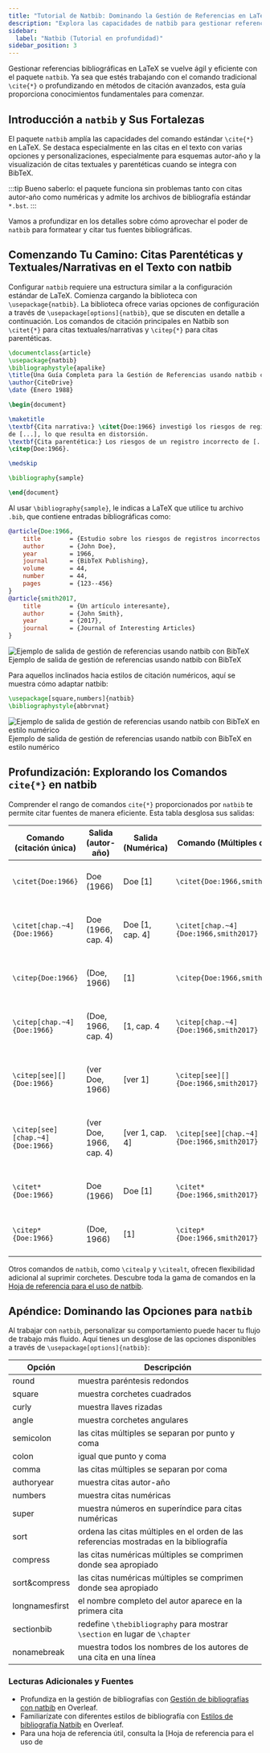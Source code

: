 ```yaml
---
title: "Tutorial de Natbib: Dominando la Gestión de Referencias en LaTeX con BibTeX"
description: "Explora las capacidades de natbib para gestionar referencias bibliográficas en LaTeX. Este tutorial en profundidad cubre los aspectos esenciales de natbib, desde citas en el texto hasta la integración con BibTeX."
sidebar:
  label: "Natbib (Tutorial en profundidad)"
sidebar_position: 3
---
```



Gestionar referencias bibliográficas en LaTeX se vuelve ágil y eficiente con el paquete `natbib`. Ya sea que estés trabajando con el comando tradicional `\cite{*}` o profundizando en métodos de citación avanzados, esta guía proporciona conocimientos fundamentales para comenzar.

<CiteDrive />

## Introducción a `natbib` y Sus Fortalezas

El paquete `natbib` amplía las capacidades del comando estándar `\cite{*}` en LaTeX. Se destaca especialmente en las citas en el texto con varias opciones y personalizaciones, especialmente para esquemas autor-año y la visualización de citas textuales y parentéticas cuando se integra con BibTeX.

:::tip
Bueno saberlo: el paquete funciona sin problemas tanto con citas autor-año como numéricas y admite los archivos de bibliografía estándar `*.bst`.
:::

Vamos a profundizar en los detalles sobre cómo aprovechar el poder de `natbib` para formatear y citar tus fuentes bibliográficas.

## Comenzando Tu Camino: Citas Parentéticas y Textuales/Narrativas en el Texto con natbib

Configurar `natbib` requiere una estructura similar a la configuración estándar de LaTeX. Comienza cargando la biblioteca con `\usepackage{natbib}`. La biblioteca ofrece varias opciones de configuración a través de `\usepackage[options]{natbib}`, que se discuten en detalle a continuación. Los comandos de citación principales en Natbib son `\citet{*}` para citas textuales/narrativas y `\citep{*}` para citas parentéticas.

```latex
\documentclass{article}
\usepackage{natbib}
\bibliographystyle{apalike}
\title{Una Guía Completa para la Gestión de Referencias usando natbib con BibTeX}
\author{CiteDrive}
\date {Enero 1988}

\begin{document}

\maketitle
\textbf{Cita narrativa:} \citet{Doe:1966} investigó los riesgos de registros incorrectos \\
de [...], lo que resulta en distorsión.
\textbf{Cita parentética:} Los riesgos de un registro incorrecto de [...] podrían llevar a distorsión
\citep{Doe:1966}.

\medskip

\bibliography{sample}

\end{document}
```

Al usar `\bibliography{sample}`, le indicas a LaTeX que utilice tu archivo `.bib`, que contiene entradas bibliográficas como:

```bibtex
@article{Doe:1966,
	title        = {Estudio sobre los riesgos de registros incorrectos [...] y su impacto en [...].},
	author       = {John Doe},
	year         = 1966,
	journal      = {BibTeX Publishing},
	volume       = 44,
	number       = 44,
	pages        = {123--456}
}
@article{smith2017,
	title        = {Un artículo interesante},
	author       = {John Smith},
	year         = {2017},
	journal      = {Journal of Interesting Articles}
}
```

![Ejemplo de salida de gestión de referencias usando natbib con BibTeX](@assets/images/tutorial/output_example_bibtex_natbib.png)Ejemplo de salida de gestión de referencias usando natbib con BibTeX

Para aquellos inclinados hacia estilos de citación numéricos, aquí se muestra cómo adaptar natbib:

```latex
\usepackage[square,numbers]{natbib}
\bibliographystyle{abbrvnat}
```

![Ejemplo de salida de gestión de referencias usando natbib con BibTeX en estilo numérico](@assets/images/tutorial/output_example_bibtex_natbib_numeric.png)Ejemplo de salida de gestión de referencias usando natbib con BibTeX en estilo numérico

## Profundización: Explorando los Comandos `cite{*}` en natbib

Comprender el rango de comandos `cite{*}` proporcionados por `natbib` te permite citar fuentes de manera eficiente. Esta tabla desglosa sus salidas:

| Comando (citación única) | Salida (autor-año) | Salida (Numérica) | Comando (Múltiples citas) | Salida (autor-año) | Salida (Numérica) |
|---------------------------|----------------------|------------------|------------------------------|---|---|
|`\citet{Doe:1966}`|Doe (1966) |Doe [1]|`\citet{Doe:1966,smith2017}`|Doe (1966); Smith (2017)|Doe [1], Smith [2]|
|`\citet[chap.~4]{Doe:1966}`|Doe (1966, cap. 4)|Doe [1, cap. 4]|`\citet[chap.~4]{Doe:1966,smith2017}`|Doe (1966); Smith (2017, cap. 4)|Doe [1], Smith [2, cap. 4]|
|`\citep{Doe:1966}`|(Doe, 1966)|[1]|`\citep{Doe:1966,smith2017}`|(Doe, 1966; Smith, 2017)|[1, 2|
|`\citep[chap.~4]{Doe:1966}`|(Doe, 1966, cap. 4)|[1, cap. 4|`\citep[chap.~4]{Doe:1966,smith2017}`|(Doe, 1966; Smith, 2017, cap. 4)|1, 2, cap. 4]|
|`\citep[see][]{Doe:1966}`|(ver Doe, 1966)|[ver 1]|`\citep[see][]{Doe:1966,smith2017}`|(ver Doe, 1966; Smith, 2017)|[ver 1, 2]|
|`\citep[see][chap.~4]{Doe:1966}`|(ver Doe, 1966, cap. 4)|[ver 1, cap. 4]|`\citep[see][chap.~4]{Doe:1966,smith2017}`|(ver Doe, 1966; Smith, 2017, cap. 4)|[ver 1, 2, cap. 4]|
|`\citet*{Doe:1966}`|Doe (1966)|Doe [1]|`\citet*{Doe:1966,smith2017}`|Doe (1966); Smith (2017)|Doe [1], Smith [2]|
|`\citep*{Doe:1966}`|(Doe, 1966)|[1]|`\citep*{Doe:1966,smith2017}`|(Doe, 1966; Smith, 2017)|[1, 2]|

Otros comandos de `natbib`, como `\citealp` y `\citealt`, ofrecen flexibilidad adicional al suprimir corchetes. Descubre toda la gama de comandos en la [Hoja de referencia para el uso de natbib](https://gking.harvard.edu/files/natnotes2.pdf).

## Apéndice: Dominando las Opciones para `natbib`

Al trabajar con `natbib`, personalizar su comportamiento puede hacer tu flujo de trabajo más fluido. Aquí tienes un desglose de las opciones disponibles a través de `\usepackage[options]{natbib}`:

| Opción | Descripción |
|----------------------|----------|
|round|muestra paréntesis redondos|
|square|muestra corchetes cuadrados|
|curly|muestra llaves rizadas|
|angle|muestra corchetes angulares|
|semicolon|las citas múltiples se separan por punto y coma|
|colon|igual que punto y coma|
|comma|las citas múltiples se separan por coma|
|authoryear|muestra citas autor-año|
|numbers|muestra citas numéricas|
|super|muestra números en superíndice para citas numéricas|
|sort|ordena las citas múltiples en el orden de las referencias mostradas en la bibliografía|
|compress|las citas numéricas múltiples se comprimen donde sea apropiado|
|sort&compress|las citas numéricas múltiples se comprimen donde sea apropiado|
|longnamesfirst|el nombre completo del autor aparece en la primera cita|
|sectionbib|redefine `\thebibliography` para mostrar `\section` en lugar de `\chapter`|
|nonamebreak|muestra todos los nombres de los autores de una cita en una línea|

### Lecturas Adicionales y Fuentes

- Profundiza en la gestión de bibliografías con [Gestión de bibliografías con natbib](https://www.overleaf.com/learn/latex/Bibliography_management_with_natbib) en Overleaf.
- Familiarízate con diferentes estilos de bibliografía con [Estilos de bibliografía Natbib](https://www.overleaf.com/learn/latex/Natbib_bibliography_styles) en Overleaf.
- Para una hoja de referencia útil, consulta la [Hoja de referencia para el uso de